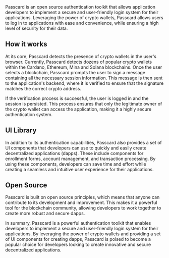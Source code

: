 
<Article icon={TbInfoSquareRoundedFilled} title="What is Passcard?" description="Passcard is an open source authentication toolkit that allows application developers to implement a secure and user-friendly login system">
Passcard is an open source authentication toolkit that allows application developers to implement a secure and user-friendly login system for their applications. Leveraging the power of crypto wallets, Passcard allows users to log in to applications with ease and convenience, while ensuring a high level of security for their data.

## How it works

At its core, Passcard detects the presence of crypto wallets in the user's browser. Currently, Passcard detects dozens of popular crypto wallets within the Cardano, Ethereum, Mina and Solana blockchains. Once the user selects a blockchain, Passcard prompts the user to sign a message containing all the necessary session information. This message is then sent to the application's backend, where it is verified to ensure that the signature matches the correct crypto address.

If the verification process is successful, the user is logged in and the session is persisted. This process ensures that only the legitimate owner of the crypto wallet can access the application, making it a highly secure authentication system.

## UI Library

In addition to its authentication capabilities, Passcard also provides a set of UI components that developers can use to quickly and easily create decentralized applications (dapps). These include components for enrollment forms, account management, and transaction processing. By using these components, developers can save time and effort while creating a seamless and intuitive user experience for their applications.

## Open Source

Passcard is built on open source principles, which means that anyone can contribute to its development and improvement. This makes it a powerful tool for the blockchain community, allowing developers to work together to create more robust and secure dapps.

In summary, Passcard is a powerful authentication toolkit that enables developers to implement a secure and user-friendly login system for their applications. By leveraging the power of crypto wallets and providing a set of UI components for creating dapps, Passcard is poised to become a popular choice for developers looking to create innovative and secure decentralized applications.

</Article>
